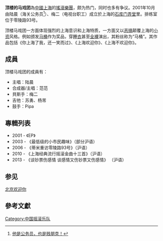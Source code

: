 '''顶楼的马戏团'''為[[中國|中國]][[上海|上海]]的[[搖滾|搖滾]][[樂團|樂團]]，颇为热门，同时也多有争议。2001年10月由陆晨（海关公务员<ref>[http://news.sohu.com/20070107/n247460309.shtml 他是公务员，也是贱朋克！]</ref>）、梅二（电视台职工）成立於上海的[[石库门|石库门]][[弄堂|弄堂]]里。排练室位于零陵路93号。

顶楼马戏团一方面体现强烈的上海意识和上海特质，一方面又以[[恶搞|恶搞]]颠覆上海的[[小资|小资]]风格。例如颁发[[马桶|马桶]]作为奖品，穿[[睡衣|睡衣]]甚至[[全裸|全裸]]演出，其粉丝称为“马桶”。其作品包括《你上海了我，还一笑而过》、《上海欢迎你》、《上海不欢迎你》。

==成員==
顶楼马戏团的成員有：
*主唱：陆晨
*合成器/主唱：范范
*貝斯手：梅二
*吉他：苏勇、杨芾                                                                      
*鼓手：Pipa

==專輯列表==
*2001 - 《EP》
*2003 - 《最低级的小市民趣味》（部分沪语）
*2006 - 《蒂米重访零陵路93号》（沪语）
*2010 - 《上海经典流行摇滚金曲十三首》（沪语）
*2013 - 《谈钞票伤感情 谈感情又伤钞票又伤感情》 （沪语）

==参见==
[[北京欢迎你|北京欢迎你]]
==參考文獻==
<div class="references-small">
<references></references>
</div>

[[Category:中国摇滚乐队|Category:中国摇滚乐队]]